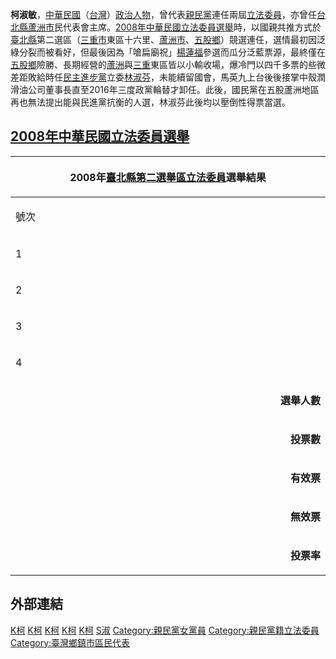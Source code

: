 {{Infobox_officeholder
| name = 柯淑敏
| image name =
| width = 
| now = 中華民國（台灣）政治人士 
| period = 
| Sex = 女 
| Native place = [[台北|台北]]
| date of birth =1968年10月31日
| party = | party = {{Pfp}}<br>{{Kmt}}（{{Pfp}}背書）<br><small>（2007年11月－）</small>
| place of birth = 
| educate = 
*環球基督書院商業管理系畢業
*美國協和大學企管碩士研究
| past = 
* 蘆洲市民代表會主席
* 蘆洲國際青年商會顧問
* 蘆洲幼教聯誼會顧問
*立法院（第五屆）委員<br><span style="color: blue;">（2002年－2005年）</span>
*立法院（第六屆）委員<br><span style="color: blue;">（2005年－2008年）</span>
* 台北縣親民姐妹會總會長
}}
'''柯淑敏'''{{BD|1968年|10月31日|catIdx=K}}，[[中華民國|中華民國]]（[[台灣|台灣]]）[[政治人物|政治人物]]，曾代表[[親民黨|親民黨]]連任兩屆[[立法委員|立法委員]]，亦曾任[[台北縣|台北縣]][[蘆洲市|蘆洲市]]民代表會主席。[[2008年中華民國立法委員選舉|2008年中華民國立法委員選舉]]時，以國親共推方式於[[臺北縣|臺北縣]]第二選區（[[三重市|三重市]]東區十六里、[[蘆洲市|蘆洲市]]、[[五股鄉|五股鄉]]）競選連任，選情最初因泛綠分裂而被看好，但最後因為「嗆扁廟祝」[[楊蓮福|楊蓮福]]參選而瓜分泛藍票源，最終僅在[[五股鄉|五股鄉]]險勝、長期經營的[[蘆洲區|蘆洲]]與[[三重區|三重]]東區皆以小輸收場，爆冷門以四千多票的些微差距敗給時任[[民主進步黨|民主進步黨]]立委[[林淑芬|林淑芬]]，未能續留國會，馬英九上台後後接掌中殼潤滑油公司董事長直至2016年三度政黨輪替才卸任。此後，國民黨在五股蘆洲地區再也無法提出能與民進黨抗衡的人選，林淑芬此後均以壓倒性得票當選。

==[[2008年中華民國立法委員選舉|2008年中華民國立法委員選舉]]==
{|class="wikitable collapsible" style="text-align:center"
|-
! colspan="7" width=620px|2008年[[新北市第二選舉區|臺北縣第二選舉區]][[立法委員|立法委員]]選舉結果
|-
!width=35|號次
!width=55| 候選人
!width=150| 政黨
!width=75| 得票數
!width=75| 得票率
!width=49| 當選標記
|-
|1||''[[林志嘉|林志嘉]]''||{{Tsu}}||style="border-left:4px solid #C69E6A;" align="right"|8,242
|align="right"|6.01%
|align="center"|
|-
|2||'''[[林淑芬|林淑芬]]'''||{{DPP}}||style="border-left:4px solid #1B9431;" align="right"|59,225
|align="right"|43.16%
|align="center"|[[File:Vote1.svg|20px]]
|-
|3||'''柯淑敏'''||{{KMT}}<span style="font-size:smaller;">（<!-- 注释出：[[File:Emblem_of_People_First_Party.svg|25px]] -->[[國親聯盟|國親]]共推）</span>||style="border-left:4px solid #000099;" align="right"|54,774
|align="right"|39.93%
|align="center"|
|-
|4||[[楊蓮福|楊蓮福]]||{{Nonp}}||style="border-left:4px solid #000000;" align="right"|14,948
|align="right"|10.90%
|align="center"|
|- bgcolor=EEEEEE 
| colspan="3" align="right" | '''選舉人數''' || colspan="3" align="left" |　236,761
|- bgcolor=EEEEEE 
| colspan="3" align="right" | '''投票數''' || colspan="3" align="left" |　138,955
|- bgcolor=EEEEEE 
| colspan="3" align="right" | '''有效票''' || colspan="3" align="left" |　137,189
|- bgcolor=EEEEEE 
| colspan="3" align="right" | '''無效票''' || colspan="3" align="left" |　1,766
|- bgcolor=EEEEEE 
| colspan="3" align="right" | '''投票率''' || colspan="3" align="left" |　58.69%
|}

==外部連結==

{{中華民國第五屆立法委員}}
{{中華民國第六屆立法委員}}

[[Category:第五屆立法院立法委員|K柯]]
[[Category:第六屆立法院立法委員|K柯]]
[[Category:中國國民黨女黨員|K柯]]
[[Category:臺灣女性立法委員|K柯]]
[[Category:新北市人|K柯]]
[[Category:柯姓|S淑]]
[[Category:親民黨女黨員|Category:親民黨女黨員]]
[[Category:親民黨籍立法委員|Category:親民黨籍立法委員]]
[[Category:臺灣鄉鎮市區民代表|Category:臺灣鄉鎮市區民代表]]